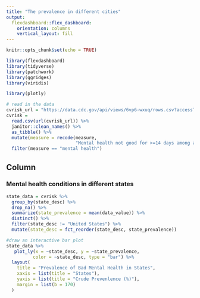 ```yaml
---
title: "The prevalence in different cities"
output: 
  flexdashboard::flex_dashboard:
    orientation: columns
    vertical_layout: fill
---
```


```r
knitr::opts_chunk$set(echo = TRUE)

library(flexdashboard)
library(tidyverse)
library(patchwork)
library(ggridges)
library(viridis)

library(plotly)
```



```r
# read in the data
cvrisk_url = "https://data.cdc.gov/api/views/6vp6-wxuq/rows.csv?accessType=DOWNLOAD"
cvrisk = 
  read.csv(url(cvrisk_url)) %>% 
  janitor::clean_names() %>% 
  as_tibble() %>% 
  mutate(measure = recode(measure,
                          "Mental health not good for >=14 days among adults aged >=18 Years" = "mental health") ) %>% 
  filter(measure == "mental health")

```

Column {data-width=550}
-----------------------------------------------------------------------

### Mental health conditions in different states

```r
state_data = cvrisk %>% 
  group_by(state_desc) %>% 
  drop_na() %>% 
  summarize(state_prevalence = mean(data_value)) %>% 
  distinct() %>% 
  filter(state_desc != "United States") %>% 
  mutate(state_desc = fct_reorder(state_desc, state_prevalence))

#draw an interactive bar plot
state_data %>% 
   plot_ly(x = ~state_desc, y = ~state_prevalence, 
          color = ~state_desc, type = "bar") %>% 
  layout(
    title = "Prevalence of Bad Mental Health in States",
    xaxis = list(title = "States"),
    yaxis = list(title = "Crude Prevenlence (%)"),
    margin = list(b = 170)
  )
```



